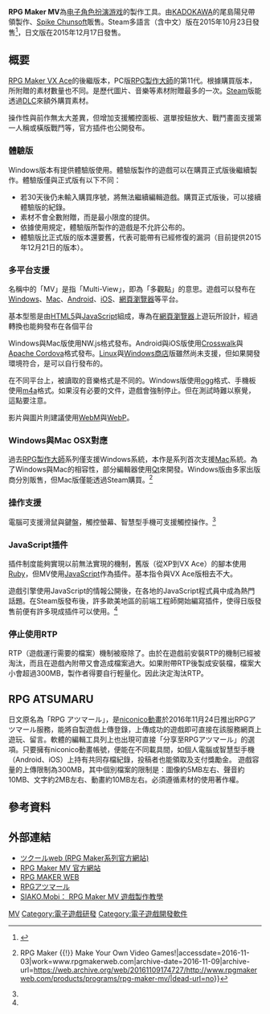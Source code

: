 {{refimprove|time=2016-07-24T11:26:52+00:00}}

{{NoteTA
| G1 = IT
| G2 = Games
}}
{{Infobox VG
| title       = RPG Maker MV
| japanese    = RPGツクールMV
| genre       = [[电子角色扮演游戏|角色扮演遊戲]]製作工具
| platforms   = [[Microsoft_Windows|Microsoft Windows]] [[Microsoft_Windows_7|7]]/ [[Microsoft_Windows_8.1|8.1]] / [[Microsoft_Windows_10|10]]<br />[[Mac_OS_X|Mac OS X]] [[OS_X_Yosemite|10.10]]
| developer   = [[Enterbrain|Enterbrain]]<br/>[[角川集團|角川集團]]<br/>
| publisher   = [[Spike_Chunsoft|Spike Chunsoft]]
| series      = [[RPG製作大師|RPG製作大師]]
| modes       = 單人
| released    = {{vgrelease|JP|2015年12月17日|NA|2015年10月23日}}
}}

'''RPG Maker MV'''為[[电子角色扮演游戏|电子角色扮演游戏]]的製作工具。由[[KADOKAWA|KADOKAWA]]的尾島陽兒帶領製作、[[Spike_Chunsoft|Spike Chunsoft]]販售。Steam多語言（含中文）版在2015年10月23日發售<ref>{{Cite web |url=http://store.steampowered.com/app/363890/ |title=存档副本 |accessdate=2016-07-24 |archive-date=2016-07-26 |archive-url=https://web.archive.org/web/20160726141104/http://store.steampowered.com/app/363890 |dead-url=no }}</ref>，日文版在2015年12月17日發售。

== 概要 ==

[[RPG_Maker_VX|RPG Maker VX Ace]]的後繼版本，PC版[[RPG製作大師|RPG製作大師]]的第11代。根據購買版本，所附贈的素材數量也不同。是歷代圖片、音樂等素材附贈最多的一次。[[Steam|Steam]]版能透過[[追加下載內容|DLC]]來額外購買素材。

操作性與前作無太大差異，但增加支援觸控面板、選單按鈕放大、戰鬥畫面支援第一人稱或橫版戰鬥等，官方插件也公開發布。

=== 體驗版 ===

Windows版本有提供體驗版使用。體驗版製作的遊戲可以在購買正式版後繼續製作。體驗版僅與正式版有以下不同：

* 若30天後仍未輸入購買序號，將無法繼續編輯遊戲。購買正式版後，可以接續體驗版的紀錄。
* 素材不會全數附贈，而是最小限度的提供。
* 依據使用規定，體驗版所製作的遊戲是不允許公布的。
* 體驗版比正式版的版本還要舊，代表可能帶有已經修復的漏洞（目前提供2015年12月21日的版本）。

=== 多平台支援 ===

名稱中的「MV」是指「Multi-View」，即為「多觀點」的意思。遊戲可以發布在[[Windows|Windows]]、[[OS_X|Mac]]、[[Android|Android]]、[[iOS|iOS]]、[[網頁瀏覽器|網頁瀏覽器]]等平台。

基本型態是由[[HTML5|HTML5]]與[[JavaScript|JavaScript]]組成，專為在[[網頁瀏覽器|網頁瀏覽器]]上遊玩所設計，經過轉換也能夠發布在各個平台

Windows與Mac版使用NW.js格式發布。Android與iOS版使用[[Crosswalk|Crosswalk]]與[[Apache_Cordova|Apache Cordova]]格式發布。[[Linux|Linux]]與[[Windows商店|Windows商店]]版雖然尚未支援，但如果開發環境符合，是可以自行發布的。

在不同平台上，被讀取的音樂格式是不同的。Windows版使用[[ogg|ogg]]格式、手機板使用[[進階音訊編碼|m4a]]格式。如果沒有必要的文件，遊戲會強制停止。但在測試時難以察覺，這點要注意。

影片與圖片則建議使用[[WebM|WebM]]與[[WebP|WebP]]。

=== Windows與Mac OSX對應 ===

過去[[RPG製作大師|RPG製作大師]]系列僅支援Windows系統，本作是系列首次支援[[Mac|Mac]]系統。為了Windows與Mac的相容性，部分編輯器使用[[Qt|Qt]]來開發。Windows版由多家出版商分別販售，但Mac版僅能透過Steam購買。<ref name=":0">{{Cite web|url=http://www.rpgmakerweb.com/products/programs/rpg-maker-mv|title=RPG Maker MV {{!}} RPG Maker {{!}} Make Your Own Video Games!|accessdate=2016-11-03|work=www.rpgmakerweb.com|archive-date=2016-11-09|archive-url=https://web.archive.org/web/20161109174727/http://www.rpgmakerweb.com/products/programs/rpg-maker-mv/|dead-url=no}}</ref>

=== 操作支援 ===

電腦可支援滑鼠與鍵盤，觸控螢幕、智慧型手機可支援觸控操作。<ref name=":0" />

=== JavaScript插件 ===

插件制度能夠實現以前無法實現的機制，舊版（從XP到VX Ace）的腳本使用[[Ruby|Ruby]]，但MV使用[[JavaScript|JavaScript]]作為插件。基本指令與VX Ace版相去不大。

遊戲引擎使用JavaScript的情報公開後，在各地的JavaScript程式員中成為熱門話題。在Steam版發布後，許多歐美地區的前端工程師開始編寫插件，使得日版發售前便有許多現成插件可以使用。<ref name=":0" />

=== 停止使用RTP ===

RTP（遊戲運行需要的檔案）機制被廢除了。由於在遊戲前安裝RTP的機制已經被淘汰，而且在遊戲內附帶又會造成檔案過大。如果附帶RTP後製成安裝檔，檔案大小會超過300MB，製作者得要自行輕量化。因此決定淘汰RTP。

== RPG ATSUMARU ==
日文原名為「RPG アツマール」，是[[niconico動畫|niconico動畫]]於2016年11月24日推出RPGアツマール服務，能將自製遊戲上傳登錄，上傳成功的遊戲即可直接在該服務網頁上遊玩、留言。軟體的編輯工具列上也出現可直接「分享至RPGアツマール」的選項。只要擁有niconico動畫帳號，便能在不同載具間，如個人電腦或智慧型手機（Android、iOS）上持有共同存檔紀錄，投稿者也能領取及支付獎勵金。
遊戲容量的上傳限制為300MB，其中個別檔案的限制是：圖像約5MB左右、聲音約10MB、文字約2MB左右、動畫約10MB左右。必須遵循素材的使用著作權。

== 參考資料 ==
{{reflist|}}

== 外部連結 ==

*[https://web.archive.org/web/20110624000425/http://tkool.jp/ ツクールweb (RPG Maker系列官方網站)]{{ja}}
* [https://tkool.jp/mv/ RPG Maker MV 官方網站]{{Wayback|url=http://tkool.jp/ |date=20110624000425 }} {{ja}}
* [http://www.rpgmakerweb.com/ RPG MAKER WEB]{{Wayback|url=http://www.rpgmakerweb.com/ |date=20161211050216 }} {{en}}
* [http://game.nicovideo.jp/atsumaru/?link=blog RPGアツマール]{{Wayback|url=http://game.nicovideo.jp/atsumaru/?link=blog |date=20161220091415 }}{{ja}}
*[http://siakomobi.me/ SIAKO.Mobi： RPG Maker MV 遊戲製作教學]{{Wayback|url=http://siakomobi.me/ |date=20180121230201 }} {{zh-tw}}

{{RPG Maker 系列}}

[[Category:RPG製作大師|MV]]
[[Category:電子遊戲研發|Category:電子遊戲研發]]
[[Category:電子遊戲開發軟件|Category:電子遊戲開發軟件]]